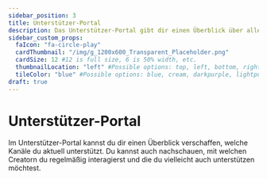 ```yaml
---
sidebar_position: 3
title: Unterstützer-Portal
description: Das Unterstützer-Portal gibt dir einen Überblick über alle Kanäle, die du aktuell unterstützt.
sidebar_custom_props:
  faIcon: "fa-circle-play"
  cardThumbnail: "/img/g_1200x600_Transparent_Placeholder.png"
  cardSize: 12 #12 is full size, 6 is 50% width, etc.
  thumbnailLocation: "left" #Possible options: top, left, bottom, right, none
  tileColor: "blue" #Possible options: blue, cream, darkpurple, lightpurple, mauve, orange, pink, none
draft: true
---
```


# Unterstützer-Portal

Im Unterstützer-Portal kannst du dir einen Überblick verschaffen, welche Kanäle du aktuell unterstützt. Du kannst auch nachschauen, mit welchen Creatorn du regelmäßig interagierst und die du vielleicht auch unterstützen möchtest.
